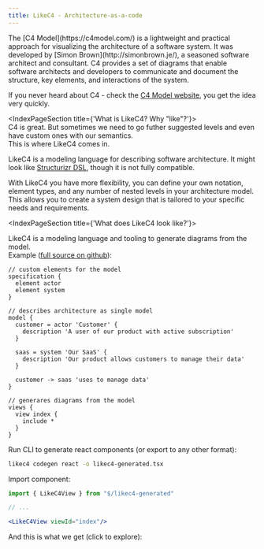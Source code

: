 ```yaml
---
title: LikeC4 - Architecture-as-a-code
---
```



<Hero/>
<GetStartedButton/>
<HeroVideo/>

<IndexPageSection title="What is C4 Model?">  
The [C4 Model](https://c4model.com/) is a lightweight and practical approach for visualizing the architecture of a software system.  
It was developed by [Simon Brown](http://simonbrown.je/), a seasoned software architect and consultant.  
C4 provides a set of diagrams that enable software architects and developers to communicate and document the structure, key elements, and interactions of the system.

If you never heard about C4 - check the [C4 Model website](https://c4model.com/), you get the idea very quickly.

</IndexPageSection>


<IndexPageSection title={'What is LikeC4? Why "like"?'}>    
  C4 is great. But sometimes we need to go futher suggested levels and even have custom ones with our semantics.  
  This is where LikeC4 comes in.

  LikeC4 is a modeling language for describing software architecture. It might look like [Structurizr DSL](https://github.com/structurizr/dsl), though it is not
  fully compatible.

  With LikeC4 you have more flexibility, you can define your own notation, element types, and any number of nested levels in your architecture model.  
  This allows you to create a system design that is tailored to your specific needs and requirements.
</IndexPageSection>

<IndexPageSection title={'What does LikeC4 look like?'}>   

  LikeC4 is a modeling language and tooling to generate diagrams from the model.  
  Example ([full source on github](https://github.com/likec4/likec4/blob/develop/docs/likec4/index-page/index-page.c4)):

  ```likec4 filename="example.c4"
  // custom elements for the model
  specification {
    element actor
    element system
  }

  // describes architecture as single model
  model {
    customer = actor 'Customer' {
      description 'A user of our product with active subscription'
    }

    saas = system 'Our SaaS' {
      description 'Our product allows customers to manage their data'
    }

    customer -> saas 'uses to manage data'
  }

  // generares diagrams from the model 
  views {
    view index {
      include *
    }
  }
  ```  

  Run CLI to generate react components (or export to any other format):

  ```bash
  likec4 codegen react -o likec4-generated.tsx
  ```

  Import component:

  ```jsx
  import { LikeC4View } from "$/likec4-generated"

  // ...

  <LikeC4View viewId="index"/>
  ```

  And this is what we get (click to explore):   

  <IndexPageDiagram/>

</IndexPageSection>
